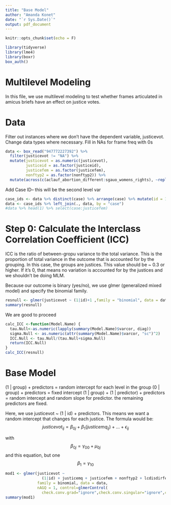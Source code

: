 ```yaml
---
title: "Base Model"
author: "Amanda Konet"
date: "`r Sys.Date()`"
output: pdf_document
---
```


```r
knitr::opts_chunk$set(echo = F)

library(tidyverse)
library(lme4)
library(boxr)
box_auth()
```

# Multilevel Modeling

In this file, we use multilevel modeling to test whether frames articulated in amicus briefs have an effect on justice votes.

# Data

Filter out instances where we don't have the dependent variable, justicevot. Change data types where necessary. Fill in NAs for frame freq with 0s

```r
data <- box_read("947772227392") %>% 
  filter(justicevot != "NA") %>% 
  mutate(justicevot = as.numeric(justicevot),
         justiceid = as.factor(justiceid),
         justicefem = as.factor(justicefem),
         nonftyp2 = as.factor(nonftyp2)) %>% 
  mutate(across(c(aclauf_abortion_different:sgauo_womens_rights), ~replace_na(.x, 0)))
```

Add Case ID-- this will be the second level var

```r
case_ids <- data %>% distinct(case) %>% arrange(case) %>% mutate(id = 1:n())
data <- case_ids %>% left_join(., data, by = "case")
#data %>% head(1) %>% select(case:justicefem)
```


# Step 0: Calculate the Interclass Correlation Coefficient (ICC)

ICC is the ratio of between-gropu variance to the total variance. This is the proportion of total variance in the outcome that is accounted for by the grouping. In this case, the groups are justices. This value should be ~ 0.3 or higher. If it's 0, that means no variation is accounted for by the justices and we shouldn't be doing MLM. 

Because our outcome is binary (yes/no), we use glmer (generalized mixed model) and specify the binomial family. 

```r
resnull <- glmer(justicevot ~ (1|id)+1 ,family = "binomial", data = data)  
summary(resnull)
```
We are good to proceed

```r
calc_ICC <-function(Model.Name) {
  tau.Null<-as.numeric(lapply(summary(Model.Name)$varcor, diag))
  sigma.Null <- as.numeric(attr(summary(Model.Name)$varcor, "sc")^2)
  ICC.Null <- tau.Null/(tau.Null+sigma.Null)
  return(ICC.Null)
} 
calc_ICC(resnull)
```



# Base Model

(1 | group) + predictors = random intercept for each level in the group
(0 | group) + predictors = fixed intercept 
(1 | group) + (1 | predictor) + predictors = random intercept and random slope for predictor. the remaining predictors are fixed.

Here, we use justicevot ~ (1 | id) + predictors. This means we want a random intercept that changes for each justice. The formula would be: $$justicevot_{ij} = \beta_{0j} + \beta_1(justicemq_{ij}) +...+\epsilon_{ij}$$ 

with $$\beta_{0j} = \gamma_{00} + \mu_{0j}$$
and this equation, but one $$\beta_1 = \gamma_{10}$$

```r
mod1 <- glmer(justicevot ~
                (1|id) + justicemq + justicefem + nonftyp2 + lcdisdirfem,
              family = binomial, data = data,  
              nAGQ = 1, control=glmerControl(
                check.conv.grad="ignore",check.conv.singular="ignore",check.conv.hess="ignore"))
summary(mod1)
```


